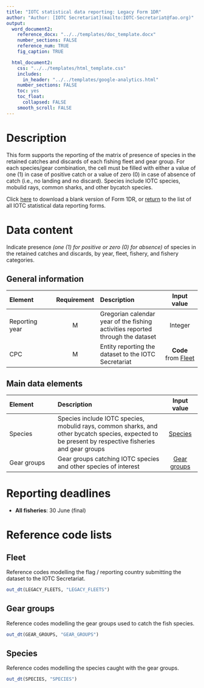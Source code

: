```yaml
---
title: "IOTC statistical data reporting: Legacy Form 1DR"
author: "Author: [IOTC Secretariat](mailto:IOTC-Secretariat@fao.org)" 
output:
  word_document2:
    reference_docx: "../../templates/doc_template.docx"
    number_sections: FALSE
    reference_num: TRUE
    fig_caption: TRUE

  html_document2:
    css: "../../templates/html_template.css"
    includes: 
      in_header: "../../templates/google-analytics.html"
    number_sections: FALSE
    toc: yes
    toc_float:
      collapsed: FALSE
    smooth_scroll: FALSE
---
```

  
# Description
  
This form supports the reporting of the matrix of presence of species in the retained catches and discards of each fishing fleet and gear group. For each species/gear combination, the cell must be filled with either a value of one (1) in case of positive catch or a value of zero (0) in case of absence of catch (i.e., no landing and no discard). Species include IOTC species, mobulid rays, common sharks, and other bycatch species.

Click [here](./Form-1DR-legacy.xlsx) to download a blank version of Form 1DR, or [return](../index.html) to the list of all IOTC statistical data reporting forms.

# Data content

Indicate presence *(one (1) for positive or zero (0) for absence)* of species in the retained catches and discards, by year, fleet, fishery, and fishery categories.

## General information

| Element | Requirement | Description | Input value |
|:-----------------|:------------:|:------------------------|:------------:|
| Reporting year | M | Gregorian calendar year of the fishing activities reported through the dataset |  Integer  |
| CPC | M | Entity reporting the dataset to the IOTC Secretariat | **Code** from [Fleet](#LEGACY_FLEETS) |

## Main data elements

| Element | Description | Input value |
| :----------- | :-------------------------- | :-------: |
| Species | Species include IOTC species, mobulid rays, common sharks, and other bycatch species, expected to be present by respective fisheries and gear groups | [Species](#species) |
| Gear groups | Gear groups catching IOTC species and other species of interest | [Gear groups](#gearGroups) |

# Reporting deadlines

- **All fisheries**: 30 June (final)

# Reference code lists

## Fleet {#LEGACY_FLEETS}

Reference codes modelling the flag / reporting country submitting the dataset to the IOTC Secretariat.

```r
out_dt(LEGACY_FLEETS, "LEGACY_FLEETS")
```

## Gear groups {#gearGroups}

Reference codes modelling the gear groups used to catch the fish species.

```r
out_dt(GEAR_GROUPS, "GEAR_GROUPS")
```

## Species {#species}

Reference codes modelling the species caught with the gear groups.

```r
out_dt(SPECIES, "SPECIES")
```
